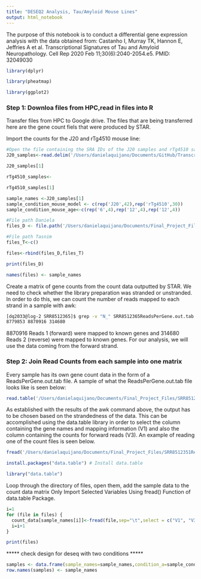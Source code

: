 ```yaml
---
title: "DESEQ2 Analysis, Tau/Amyloid Mouse Lines"
output: html_notebook
---
```


The purpose of this notebook is to conduct a differential gene expression analysis with the data obtained from:
Castanho I, Murray TK, Hannon E, Jeffries A et al. Transcriptional Signatures of Tau and Amyloid Neuropathology. Cell Rep 2020 Feb 11;30(6):2040-2054.e5. PMID: 32049030

```r

library(dplyr)

library(pheatmap)

library(ggplot2)
```


### Step 1: Downloa files from HPC,read in files into R

Transfer files from HPC to Google drive. The files that are being transferred here are the gene count fiels that were produced by STAR. 

Import the counts for the J20 and rTg4510 mouse line:



```r
#Open the file containing the SRA IDs of the J20 samples and rTg4510 samples
J20_samples<-read.delim('/Users/danielaquijano/Documents/GitHub/Transcriptomics-Final-Project-/Data_Retrieval/SRR_Acc_List_J20_6m_12m.txt',header=FALSE)
```

```r
J20_samples[1]
```

```r
rTg4510_samples<-
```

```r
rTg4510_samples[1]
```

```r

sample_names <-J20_samples[1]
sample_condition_mouse_model <- c(rep('J20',42),rep('rTg4510',30))
sample_condition_mouse_age<-c(rep('6',4),rep('12',4),rep('12',4))
```

```r
#File path Daniela
files_D <- file.path('/Users/danielaquijano/Documents/Final_Project_Files',paste(sample_names,"ReadsPerGene.out.tab"))
```

```r
#File path Tasnim
files_T<-c()

```

```r
files<-rbind(files_D,files_T)
```

```r
print(files_D)
```

```r
names(files) <- sample_names
```


Create a matrix of gene counts from the count data outputted by STAR. We need to check whether the library preparation was stranded or unstranded. In order to do this, we can count the number of reads mapped to each strand in a sample with awk:

```bash
[dq2033@log-2 SRR8512365]$ grep -v "N_" SRR8512365ReadsPerGene.out.tab | awk '{unst+=$2;forw+=$3;rev+=$4}END{print unst,forw,rev}'
8779853 8870916 314680
```
8870916 Reads 1 (forward) were mapped to known genes and  314680 Reads 2 (reverse) were mapped to known genes. For our analysis, we will use the data coming from the forward strand. 


### Step 2: Join Read Counts from each sample into one matrix

Every sample has its own gene count data in the form of a ReadsPerGene.out.tab file. A sample of what the ReadsPerGene.out.tab file looks like is seen below:

```r
read.table('/Users/danielaquijano/Documents/Final_Project_Files/SRR8512351ReadsPerGene.out.tab',sep="\t")
```
As established with the results of the awk command above, the output has to be chosen based on the strandedness of the data. This can be accomplished using the data.table library in order to select the column containing the gene names and mapping information (V1) and also the column containing the counts for forward reads (V3). An example of reading one of the count files is seen below. 


```r
fread('/Users/danielaquijano/Documents/Final_Project_Files/SRR8512351ReadsPerGene.out.tab',sep="\t", select = c("V1", "V3"))
```

```r
install.packages("data.table") # Install data.table
```
```r
library("data.table") 
```

Loop through the directory of files, open them, add the sample data to the count data matrix
Only Import Selected Variables Using fread() Function of data.table Package.

```r
i=1
for (file in files) {
  count_data[sample_names[i]]<-fread(file,sep="\t",select = c("V1", "V3"))
  i=i+1
}
```

```r
print(files)
```

***** check design for deseq with two conditions *****
```r

samples <- data.frame(sample_names=sample_names,condition_a=sample_condition_mouse_model, condition_b=sample_condition_mouse_age)
row.names(samples) <- sample_names
```


